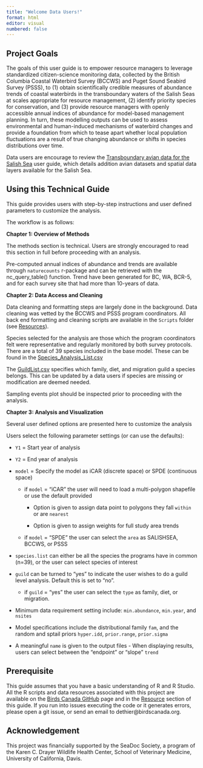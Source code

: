```yaml
---
title: "Welcome Data Users!"
format: html
editor: visual
numbered: false
---
```


## Project Goals {#0.1Intro}

The goals of this user guide is to empower resource managers to leverage standardized citizen-science monitoring data, collected by the British Columbia Coastal Waterbird Survey (BCCWS) and Puget Sound Seabird Survey (PSSS), to (1) obtain scientifically credible measures of abundance trends of coastal waterbirds in the transboundary waters of the Salish Seas at scales appropriate for resource management, (2) identify priority species for conservation, and (3) provide resource managers with openly accessible annual indices of abundance for model-based management planning. In turn, these modelling outputs can be used to assess environmental and human-induced mechanisms of waterbird changes and provide a foundation from which to tease apart whether local population fluctuations are a result of true changing abundance or shifts in species distributions over time.

Data users are encourage to review the [Transboundary avian data for the Salish Sea](https://birdscanada.github.io/TransboundaryData_SalishSea/) user guide, which details addition avian datasets and spatial data layers available for the Salish Sea.

## Using this Technical Guide {#0.2Intro}

This guide provides users with step-by-step instructions and user defined parameters to customize the analysis.

The workflow is as follows:

**Chapter 1: Overview of Methods**

The methods section is technical. Users are strongly encouraged to read this section in full before proceeding with an analysis.

Pre-computed annual indices of abundance and trends are available through `naturecounts` r-package and can be retrieved with the nc_query_table() function. Trend have been generated for BC, WA, BCR-5, and for each survey site that had more than 10-years of data.

**Chapter 2: Data Access and Cleaning**

Data cleaning and formatting steps are largely done in the background. Data cleaning was vetted by the BCCWS and PSSS program coordinators. All back end formatting and cleaning scripts are available in the `Scripts` folder (see [Resources](#9.9BirdsCan)).

Species selected for the analysis are those which the program coordinators felt were representative and regularly monitored by both survey protocols. There are a total of 39 species included in the base model. These can be found in the [Species_Analysis_List.csv](Data/Species_Analysis_List.csv)

The [GuildList.csv](Data/GuildList.csv) specifies which family, diet, and migration guild a species belongs. This can be updated by a data users if species are missing or modification are deemed needed.

Sampling events plot should be inspected prior to proceeding with the analysis.

**Chapter 3: Analysis and Visualization**

Several user defined options are presented here to customize the analysis

Users select the following parameter settings (or can use the defaults):

-   `Y1` = Start year of analysis

-   `Y2` = End year of analysis

-   `model` = Specify the model as iCAR (discrete space) or SPDE (continuous space)

    -   if `model` = "iCAR" the user will need to load a multi-polygon shapefile or use the default provided

        -   Option is given to assign data point to polygons they fall `within` or are `nearest`

        -   Option is given to assign weights for full study area trends

    -   if `model` = "SPDE" the user can select the `area` as SALISHSEA, BCCWS, or PSSS

-   `species.list` can either be all the species the programs have in common (n=39), or the user can select species of interest

-   `guild` can be turned to "yes" to indicate the user wishes to do a guild level analysis. Default this is set to "no".

    -   if `guild` = "yes" the user can select the `type` as family, diet, or migration.

-   Minimum data requirement setting include: `min.abundance`, `min.year`, and `nsites`

-   Model specifications include the distributional family `fam`, and the random and sptail priors `hyper.idd`, `prior.range`, `prior.sigma`

-   A meaningful `name` is given to the output files - When displaying results, users can select between the "endpoint" or "slope" `trend`

## Prerequisite

This guide assumes that you have a basic understanding of R and R Studio. All the R scripts and data resources associated with this project are available on the [Birds Canada GitHub](https://github.com/BirdsCanada/SalishSeaTrends) page and in the [Resource](#9.9BirdsCan) section of this guide. If you run into issues executing the code or it generates errors, please open a git issue, or send an email to dethier\@birdscanada.org.

## Acknowledgement {#0.3Intro}

This project was financially supported by the SeaDoc Society, a program of the Karen C. Drayer Wildlife Health Center, School of Veterinary Medicine, University of California, Davis.
